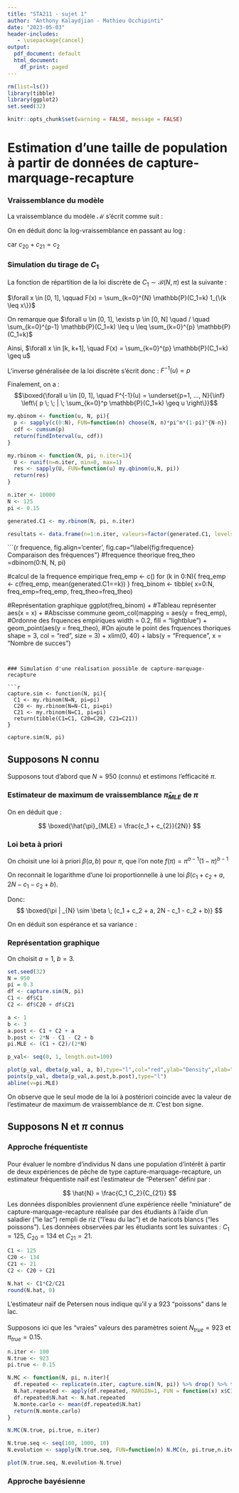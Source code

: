 ```yaml
---
title: "STA211 - sujet 1"
author: "Anthony Kalaydjian - Mathieu Occhipinti"
date: "2023-05-03"
header-includes:
   - \usepackage{cancel}
output:
  pdf_document: default
  html_document:
    df_print: paged
---
```


```r
rm(list=ls())
library(tibble)
library(ggplot2)
set.seed(32)
```

```r
knitr::opts_chunk$set(warning = FALSE, message = FALSE) 
```

# Estimation d'une taille de population à partir de données de capture-marquage-recapture


### Vraissemblance du modèle

La vraissemblance du modèle $\mathcal{M}$ s'écrit comme suit :

\begin{align*}
\left[C_1=c_1, C_{20}=c_{20}, C_{21}=c_{21} | \pi, N \right] &= \left[C_1=c_1| \pi, N \right] \left[C_{20}=c_{20}, | \pi, N, C_1=c_1\right] \left[C_{21}=c_{21} | \pi, N, C_1=c_1, C_{20}=c_{20},  \right]\\
&= \left[C_1=c_1| \pi, N \right] \left[C_{20}=c_{20}, | \pi, N, C_1=c_1\right] \left[C_{21}=c_{21} | \pi, N, C_1=c_1 \right]\\
&= C_{c_1}^{N} \pi^{c_1} (1 - \pi)^{N-c_1} C_{c_20}^{N-c_1} \pi^{c_{20}} (1 - \pi)^{N-c_1-c_{20}}\\
&= C_{c_{1}}^{N} \pi^{c_1} (1 - \pi)^{N-c_1} C_{c_{20}}^{N-c_1} \pi^{c_{20}} (1 - \pi)^{N-c_1-c_{20}}
C_{c_{21}}^{c_1} \pi^{c_{21}} (1 - \pi)^{C_1 - c_{21}}
\end{align*}


On en déduit donc la log-vraissemblance en passant au log :

\begin{align*}
\text{l}(N, \pi)    &= \ln \left( C_{c_{1}}^{N} C_{c_{20}}^{N-c_1}  C_{c_{21}}^{c_1} \right)
+ (c_1 + c_{20} + c_{21})\ln \left( \pi  \right)
+ (2N - 2c_1 - c_{20} + c_1 - c_{21}) \ln \left( 1 - \pi  \right)\\
                    &= \ln \left( C_{c_{1}}^{N} C_{c_{20}}^{N-c_1}  C_{c_{21}}^{c_1} \right) + (c_1 + c_{2})\ln \left( \pi  \right)
                    + (2N - c_1 - c_{2}) \ln \left( 1 - \pi  \right)
\end{align*}

car $c_{20} + c_{21} = c_2$


### Simulation du tirage de $C_1$


La fonction de répartition de la loi discrète de $C_1 \sim \mathcal{B}(N, \pi)$ est la suivante :

$\forall x \in [0, 1], \qquad F(x) = \sum_{k=0}^{N} \mathbb{P}(C_1=k) 1_{\{k \leq x\}}$

On remarque que $\forall u \in [0, 1], \exists p \in [0, N] \quad / \quad \sum_{k=0}^{p-1} \mathbb{P}(C_1=k) \leq u \leq \sum_{k=0}^{p} \mathbb{P}(C_1=k)$ \footnote{Avec la convention $\sum_{k=0}^{-1} \mathbb{P}(C_1=k) = 0$}

Ainsi, $\forall x \in [k, k+1], \quad F(x) = \sum_{k=0}^{p} \mathbb{P}(C_1=k) \geq u$

L'inverse généralisée de la loi discrète s'écrit donc : $F^{-1}(u) = p$


Finalement, on a : 
$$\boxed{\forall u \in [0, 1], \quad F^{-1}(u) = \underset{p=1, ..., N}{\inf} \left\{ p \; \; | \; \sum_{k=0}^p \mathbb{P}(C_1=k) \geq u \right\}}$$


```r
my.qbinom <- function(u, N, pi){
  p <- sapply(c(0:N), FUN=function(n) choose(N, n)*pi^n*(1-pi)^{N-n})
  cdf <- cumsum(p)
  return(findInterval(u, cdf))
}

my.rbinom <- function(N, pi, n.iter=1){
  U <- runif(n=n.iter, min=0, max=1)
  res <- sapply(U, FUN=function(u) my.qbinom(u,N, pi))
  return(res)
}
```


```r
n.iter <- 10000
N <- 125
pi <- 0.15

generated.C1 <- my.rbinom(N, pi, n.iter)
```


```r
resultats <- data.frame(n=1:n.iter, valeurs=factor(generated.C1, levels = 0:N))
```


```{r frequence, fig.align='center', fig.cap="\\label{fig:frequence} Comparaison des fréquences"}
#frequence theorique
freq_theo =dbinom(0:N, N, pi)

#calcul de la frequence empirique
freq_emp <- c()
for (k in 0:N){
 freq_emp <- c(freq_emp, mean(generated.C1==k))
}
freq_binom <- tibble( x=0:N, freq_emp=freq_emp, freq_theo=freq_theo)

#Représentation graphique
ggplot(freq_binom) + #Tableau représenter
aes(x = x) + #Abscisse commune
geom_col(mapping = aes(y = freq_emp), #Ordonne des frquences empiriques
width = 0.2, fill = "lightblue") +
geom_point(aes(y = freq_theo), #On ajoute le point des frquences thoriques
shape = 3, col = "red", size = 3) +
xlim(0, 40) +
labs(y = "Frequence", x = "Nombre de succes")

```


### Simulation d'une réalisation possible de capture-marquage-recapture

```r
capture.sim <- function(N, pi){
  C1 <- my.rbinom(N=N, pi=pi)
  C20 <- my.rbinom(N=N-C1, pi=pi)
  C21 <- my.rbinom(N=C1, pi=pi)
  return(tibble(C1=C1, C20=C20, C21=C21))
}

capture.sim(N, pi)
```


## Supposons N connu

Supposons tout d'abord que $N=950$ (connu) et estimons l'efficacité $\pi$.

### Estimateur de maximum de vraissemblance $\hat{\pi}_{MLE}$ de $\pi$

\begin{align*}
\frac{d l}{d \pi}(N, \pi) &= (c_1 + c_{2})\frac{1}{\pi} + (2N - c_1 - c_{2}) \frac{1}{1 - \pi} (-1)\\
                          &= (c_1 + c_{2})\frac{1}{\pi} - (2N - c_1 - c_{2}) \frac{1}{1 - \pi}
\end{align*}

\begin{align*}
\frac{d l}{d \pi}(N, \pi) > 0 
& \iff (c_1 + c_{2})\frac{1}{\pi} - (2N - c_1 - c_{2}) \frac{1}{1 - \pi} > 0\\
& \iff (c_1 + c_{2})\frac{1}{\pi} > (2N - c_1 - c_{2}) \frac{1}{1 - \pi}\\
& \iff \frac{c_1 + c_{2}}{2N - c_1 - c_{2}}(1 - \pi) > \pi\\
& \iff \pi \left( 1 +  \frac{c_1 + c_{2}}{2N - c_1 - c_{2}} \right) < \frac{c_1 + c_{2}}{2N - c_1 - c_{2}}\\
& \iff \pi \frac{2N}{2N - c_1 - c_{2}} < \frac{c_1 + c_{2}}{2N - c_1 - c_{2}}\\
& \iff \pi < \frac{c_1 + c_{2}}{2N}
\end{align*}

On en déduit que :

$$
\boxed{\hat{\pi}_{MLE} = \frac{c_1 + c_{2}}{2N}}
$$

### Loi beta à priori

On choisit une loi à priori $\beta(a, b)$ pour $\pi$, que l'on note $f(\pi) = \pi^{a-1} (1-\pi)^{b-1}$

\begin{align*}
\ln \left( \left[ \pi | N, C_1, C_{20}, C_{21} \right] f(\pi) = \pi^{a-1} (1-\pi)^{b-1} \right)
&\propto (c_1 + c_{2})\ln \left( \pi  \right) + (2N - c_1 - c_{2}) \ln \left( 1 - \pi  \right) + (a-1) \ln(\pi) + (b-1) \ln (1-\pi)\\
&\propto (c_1 + c_{2} + a - 1)\ln \left( \pi  \right) + (2N - c_1 - c_{2} + b - 1) \ln \left( 1 - \pi  \right)
\end{align*}

On reconnait le logarithme d'une loi proportionnelle à une loi $\beta(c_1 + c_2 + a, 2N - c_1 - c_{2} + b)$.

Donc:
$$
\boxed{\pi | _{N} \sim \beta \; (c_1 + c_2 + a, 2N - c_1 - c_2 + b)}
$$

On en déduit son espérance et sa variance :


\begin{align*}
\mathbb{E}\left( \pi | _{N} \right) &= \frac{c_1 + c_2 + a}{c_1 + c_2 + a + 2N - c_1 - c_2 + b}\\
\mathbb{E}\left( \pi | _{N} \right) &= \frac{c_1 + c_2 + a}{2N + a + b}
\end{align*}



### Représentation graphique

On choisit $a=1$, $b = 3$.

```r
set.seed(32)
N = 950
pi = 0.3
df <- capture.sim(N, pi)
C1 <- df$C1
C2 <- df$C20 + df$C21
```


```r
a <- 1
b <- 3
a.post <- C1 + C2 + a
b.post <- 2*N - C1 - C2 + b
pi.MLE <- (C1 + C2)/(2*N)

p_val<- seq(0, 1, length.out=100)
```


```r
plot(p_val, dbeta(p_val, a, b),type="l",col="red",ylab="Density",xlab="pi",main=paste("a=",a,"b=",b),ylim=c(0,40))
points(p_val, dbeta(p_val,a.post,b.post),type="l")
abline(v=pi.MLE)
```

On observe que le seul mode de la loi à postériori coincide avec la valeur de l'estimateur de maximum de vraissemblance de $\pi$.
C'est bon signe.


## Supposons N et $\pi$ connus

### Approche fréquentiste



#### 

Pour évaluer le nombre d’individus N dans une population d’intérêt à partir de deux expériences de pêche de type capture-marquage-recapture, un estimateur fréquentiste naïf est l’estimateur de "Petersen" défini par :

$$
\hat{N} = \frac{C_1 C_2}{C_{21}}
$$
Les données disponibles proviennent d’une expérience réelle "miniature" de
capture-marquage-recapture réalisée par des étudiants à l’aide d’un saladier ("le
lac") rempli de riz ("l'eau du lac") et de haricots blancs ("les poissons"). Les
données observées par les étudiants sont les suivantes : $C_1=125$, $C_{20}=134$ et
$C_{21}=21$.

```r
C1 <- 125
C20 <- 134
C21 <- 21
C2 <- C20 + C21

N.hat <- C1*C2/C21
round(N.hat, 0)
```
L'estimateur naïf de Petersen nous indique qu'il y a 923 "poissons" dans le lac.


####

Supposons ici que les "vraies" valeurs des paramètres soient $N_{true} = 923$
et $\pi_{true} = 0.15$.

```r
n.iter <- 100
N.true <- 923
pi.true <- 0.15

N.MC <- function(N, pi, n.iter){
  df.repeated <- replicate(n.iter, capture.sim(N, pi)) %>% drop() %>% t() %>% as.data.frame()
  N.hat.repeated <- apply(df.repeated, MARGIN=1, FUN = function(x) x$C1*(x$C20+x$C21)/x$C21)
  df.repeated$N.hat <- N.hat.repeated
  N.monte.carlo <- mean(df.repeated$N.hat)
  return(N.monte.carlo)
}

N.MC(N.true, pi.true, n.iter)
```



```r
N.true.seq <- seq(100, 1000, 10)
N.evolution <- sapply(N.true.seq, FUN=function(n) N.MC(n, pi.true,n.iter))
```


```r
plot(N.true.seq, N.evolution-N.true)
```










### Approche bayésienne

